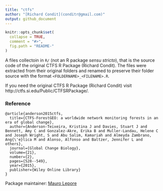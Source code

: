 ```yaml
---
title: "ctfs"
author: "[Richard Condit](conditr@gmail.com)"
output: github_document
---
```


<!-- README.md is generated from README.Rmd. Please edit that file -->

```r
knitr::opts_chunk$set(
  collapse = TRUE,
  comment = "#>",
  fig.path = "README-"
)
```

A files collectoin in `R/` (not an R package _sensu stricto_), that is the source code of the original CTFS R Package (Richard Condit). The files were extracted from their original folders and renamed to preserve their folder source with the format `<FOLDERNAME>_<FILENAME>.R`.

If you need the original CTFS R Package (Richard Condit) visit http://ctfs.si.edu/Public/CTFSRPackage/.

### Reference

```
@article{anderson2015ctfs,
  title={CTFS-ForestGEO: a worldwide network monitoring forests in an era of global change},
  author={Anderson-Teixeira, Kristina J and Davies, Stuart J and Bennett, Amy C and Gonzalez-Akre, Erika B and Muller-Landau, Helene C and Joseph Wright, S and Abu Salim, Kamariah and Almeyda Zambrano, Ang{\'e}lica M and Alonso, Alfonso and Baltzer, Jennifer L and others},
  journal={Global Change Biology},
  volume={21},
  number={2},
  pages={528--549},
  year={2015},
  publisher={Wiley Online Library}
}
```

Package maintainer: [Mauro Lepore](maurolepore@gmail.com)

